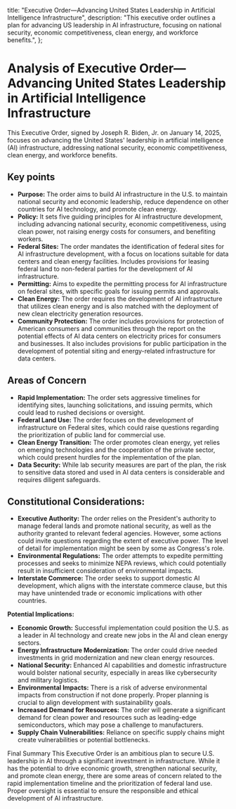   title:
    "Executive Order—Advancing United States Leadership in Artificial Intelligence Infrastructure",
  description:
    "This executive order outlines a plan for advancing US leadership in AI infrastructure, focusing on national security, economic competitiveness, clean energy, and workforce benefits.",
};

# Analysis of Executive Order—Advancing United States Leadership in Artificial Intelligence Infrastructure

This Executive Order, signed by Joseph R. Biden, Jr. on January 14, 2025, focuses on advancing the United States' leadership in artificial intelligence (AI) infrastructure, addressing national security, economic competitiveness, clean energy, and workforce benefits.

## Key points

- **Purpose:** The order aims to build AI infrastructure in the U.S. to maintain national security and economic leadership, reduce dependence on other countries for AI technology, and promote clean energy.
- **Policy:** It sets five guiding principles for AI infrastructure development, including advancing national security, economic competitiveness, using clean power, not raising energy costs for consumers, and benefiting workers.
- **Federal Sites:** The order mandates the identification of federal sites for AI infrastructure development, with a focus on locations suitable for data centers and clean energy facilities. Includes provisions for leasing federal land to non-federal parties for the development of AI infrastructure.
- **Permitting:** Aims to expedite the permitting process for AI infrastructure on federal sites, with specific goals for issuing permits and approvals.
- **Clean Energy:** The order requires the development of AI infrastructure that utilizes clean energy and is also matched with the deployment of new clean electricity generation resources.
- **Community Protection:** The order includes provisions for protection of American consumers and communities through the report on the potential effects of AI data centers on electricity prices for consumers and businesses. It also includes provisions for public participation in the development of potential siting and energy-related infrastructure for data centers.

## Areas of Concern

- **Rapid Implementation:** The order sets aggressive timelines for identifying sites, launching solicitations, and issuing permits, which could lead to rushed decisions or oversight.
- **Federal Land Use:** The order focuses on the development of infrastructure on Federal sites, which could raise questions regarding the prioritization of public land for commercial use.
- **Clean Energy Transition:** The order promotes clean energy, yet relies on emerging technologies and the cooperation of the private sector, which could present hurdles for the implementation of the plan.
- **Data Security:** While lab security measures are part of the plan, the risk to sensitive data stored and used in AI data centers is considerable and requires diligent safeguards.

## Constitutional Considerations:

- **Executive Authority:** The order relies on the President's authority to manage federal lands and promote national security, as well as the authority granted to relevant federal agencies. However, some actions could invite questions regarding the extent of executive power. The level of detail for implementation might be seen by some as Congress's role.
- **Environmental Regulations:** The order attempts to expedite permitting processes and seeks to minimize NEPA reviews, which could potentially result in insufficient consideration of environmental impacts.
- **Interstate Commerce:** The order seeks to support domestic AI development, which aligns with the interstate commerce clause, but this may have unintended trade or economic implications with other countries.

**Potential Implications:**

- **Economic Growth:** Successful implementation could position the U.S. as a leader in AI technology and create new jobs in the AI and clean energy sectors.
- **Energy Infrastructure Modernization:** The order could drive needed investments in grid modernization and new clean energy resources.
- **National Security:** Enhanced AI capabilities and domestic infrastructure would bolster national security, especially in areas like cybersecurity and military logistics.
- **Environmental Impacts:** There is a risk of adverse environmental impacts from construction if not done properly. Proper planning is crucial to align development with sustainability goals.
- **Increased Demand for Resources:** The order will generate a significant demand for clean power and resources such as leading-edge semiconductors, which may pose a challenge to manufacturers.
- **Supply Chain Vulnerabilities:** Reliance on specific supply chains might create vulnerabilities or potential bottlenecks.

Final Summary
This Executive Order is an ambitious plan to secure U.S. leadership in AI through a significant investment in infrastructure. While it has the potential to drive economic growth, strengthen national security, and promote clean energy, there are some areas of concern related to the rapid implementation timeline and the prioritization of federal land use. Proper oversight is essential to ensure the responsible and ethical development of AI infrastructure.
